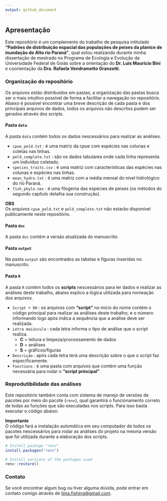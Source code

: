 ```yaml
---
output: github_document
---
```


## Apresentação

Este repositório é um complemento do trabalho de pesquisa intitulado **"Padrões de distribuição espacial das populações de peixes da planíce de inundação do Alto rio Paraná"**, qual estou realizando durante minha dissertação de mestrado no Programa de Ecologia e Evolução da Universidade Federal de Goiás sobre a orientação do **Dr. Luis Mauricio Bini** e coorientação da **Dra. Rafaela Vendrametto Granzotti**.

### Organização do repositório

Os arquivos estão distribuídos em pastas, a organização das pastas busca ser o mais intuitivo possível de forma a facilitar a navegação no repositório. Abaixo é possível encontrar uma breve descrição de cada pasta e dos principais arquivos de dados, todos os arquivos não descritos podem ser gerados através dos scripts.

#### Pasta `data`

A pasta `data` contém todos os dados nescessários para realizar as análises.\

-   `cpue_peld.txt` : é uma matriz da cpue com espécies nas colunas e coletas nas linhas.\
-   `peld_complete.txt` : são os dados tabulares onde cada linha representa um indivíduo coletado.\
-   `species_traits.csv` : é uma matriz com características das espécies nas colunas e espécies nas linhas.\
-   `mean_hydro.txt` : é uma matriz com a média mensal do nível hidrológico do rio Paraná.\
-   `fish_phylo.nex` : é uma filogenia das espécies de peixes (os métodos do segundo capítulo detalha sua construção).\

**OBS**\
Os arquivos `cpue_peld.txt` e `peld_complete.txt` não estarão disponível publicamente neste repositório.\

#### Pasta `doc`

A pasta `doc` contém a versão atualizada do manuscrito.

#### Pasta `output`

Na pasta `output` são encontrados as tabelas e figuras inseridas no manuscrito.

#### Pasta `R`

A pasta `R` contém todos os **scripts** nescessários para ler dados e realizar as análises deste trabalho, abaixo explico a lógica utilizada para nomeação dos arquivos.\

-   `Script + 00` : os arquivos com **"script"** no início do nome contém o código principal para realizar as análises deste trabalho, e o número informando logo após indica a sequência que a análise deve ser realizada.\
-   `Letra maiúscula` : cada letra informa o tipo de análise que o script realiza.\
    -   **C** = leitura e limpeza/processamento de dados\
    -   **D** = análises\
    -   **S** = gráficos/figuras\
-   `Descrição` : após cada letra terá uma descrição sobre o que o script faz especificamente.\
-   `Functions` : é uma pasta com arquivos que contém uma função necessária para rodar o **"script principal"**.

### Reprodutibilidade das análises

Este repositório também conta com sistema de manejo de versões de pacotes por meio do pacote {`renv`}, qual garantirá o funcionamento correto de todas as funções que são executadas nos scripts. Para isso basta executar o código abaixo:

**Importante**\
O código fará a instalação automática em seu computador de todos os pacotes nescessários para rodar as análises do projeto na mesma versão que foi utilizada durante a elaboração dos scripts.

```r

# Install package "renv"
install.packages("renv")

# Install versions of the packages used
renv::restore()

```

### Contato

Se você encontrar algum bug ou tiver alguma dúvida, pode entrar em contato comigo através de [lima.fishing\@gmail.com](mailto:lima.fishing@gmail.com){.email}.
